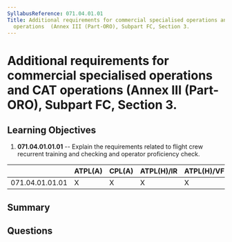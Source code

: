 ```yaml
---
SyllabusReference: 071.04.01.01
Title: Additional requirements for commercial specialised operations and CAT
  operations  (Annex III (Part-ORO), Subpart FC, Section 3.
---
```


# Additional requirements for commercial specialised operations and CAT operations (Annex III (Part-ORO), Subpart FC, Section 3.

## Learning Objectives

1. **071.04.01.01.01** -- Explain the requirements related to flight crew
   recurrent training and checking and operator proficiency check.

|                 | ATPL(A) | CPL(A) | ATPL(H)/IR | ATPL(H)/VFR | CPL(H) | IR  | CBIR(A) |
| --------------- | ------- | ------ | ---------- | ----------- | ------ | --- | ------- |
| 071.04.01.01.01 | X       | X      | X          | X           | X      |     |         |

## Summary

## Questions
